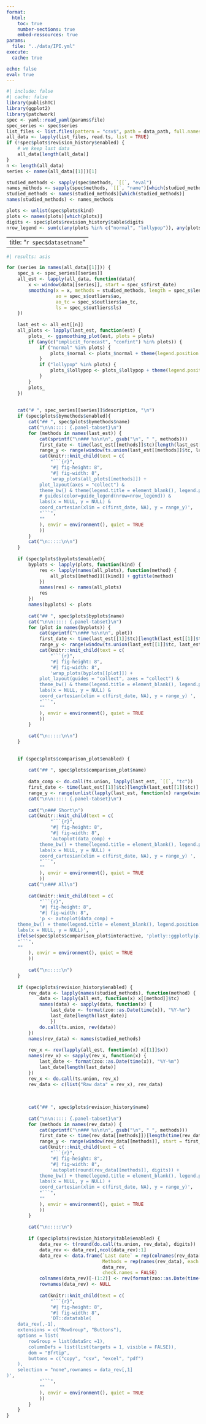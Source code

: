 ```yaml
---
format: 
  html:
    toc: true
    number-sections: true
    embed-ressources: true
params:
  file: "../data/IPI.yml"
execute:
  cache: true

echo: false
eval: true
---
```


```r
#| include: false
#| cache: false
library(publishTC)
library(ggplot2)
library(patchwork)
spec <- yaml::read_yaml(params$file)
spec_series <- spec$series
list_files <- list.files(pattern = "csv$", path = data_path, full.names = TRUE, include.dirs = FALSE)
all_data <- lapply(list_files, read.ts, list = TRUE)
if (!spec$plots$revision_history$enabled) {
	# we keep last data
	all_data[length(all_data)]
}
n <- length(all_data)
series <- names(all_data[[1]])[1]

studied_methods <- sapply(spec$methods, `[[`, "eval")
names_methods <- sapply(spec$methods, `[[`, "name")[which(studied_methods)]
studied_methods <- names(studied_methods)[which(studied_methods)]
names(studied_methods) <- names_methods

plots <- unlist(spec$plots$kind)
plots <- names(plots)[which(plots)]
digits <- spec$plots$revision_history$table$digits
nrow_legend <- sum(c(any(plots %in% c("normal", "lollypop")), any(plots %in% c("implicit_forecast", "confint"))))
```

---
title: "`r spec$datasetname`"
---


```r
#| results: asis

for (series in names(all_data[[1]])) {
	spec_s <- spec_series[[series]]
	all_est <- lapply(all_data, function(data){
		x <- window(data[[series]], start = spec_s$first_date)
		smoothing(x = x, methods = studied_methods, length = spec_s$length, 
				  ao = spec_s$outliers$ao,
				  ao_tc = spec_s$outliers$ao_tc,
				  ls = spec_s$outliers$ls)
	})
	
	last_est <- all_est[[n]]
	all_plots <- lapply(last_est, function(est) {
		plots_ <- ggsmoothing_plot(est, plots = plots)
		if (any(c("implicit_forecast", "confint") %in% plots)) {
			if ("normal" %in% plots) {
				plots_$normal <- plots_$normal + theme(legend.position = element_blank())
			}
			if ("lollypop" %in% plots) {
				plots_$lollypop <- plots_$lollypop + theme(legend.position = element_blank())
			}
		}
		plots_
	})
	
	
	cat("# ", spec_series[[series]]$description, "\n")
	if (spec$plots$bymethods$enabled){
		cat("## ", spec$plots$bymethods$name)
		cat("\n\n::::: {.panel-tabset}\n")
		for (methods in names(last_est)) {
			cat(sprintf("\n### %s\n\n", gsub("\n", " ", methods)))
			first_date <- time(last_est[[methods]]$tc)[length(last_est[[methods]]$tc)] - spec$plots$nyears
			range_y <- range(window(ts.union(last_est[[methods]]$tc, last_est[[methods]]$x), start = first_date))
			cat(knitr::knit_child(text = c(
				"```{r}",
				"#| fig-height: 8",
				"#| fig-width: 8",
				'wrap_plots(all_plots[[methods]]) +
			plot_layout(axes = "collect") &
			theme_bw() & theme(legend.title = element_blank(), legend.position = "bottom") &
			# guides(color=guide_legend(nrow=nrow_legend)) &
			labs(x = NULL, y = NULL) &
			coord_cartesian(xlim = c(first_date, NA), y = range_y)',
			"```",
			""
			), envir = environment(), quiet = TRUE
			))
		}
		cat("\n:::::\n\n")
	}
	
	if (spec$plots$byplots$enabled){
		byplots <- lapply(plots, function(kind) {
			res <- lapply(names(all_plots), function(method) {
				all_plots[[method]][[kind]] + ggtitle(method)
			})
			names(res) <- names(all_plots)
			res
		})
		names(byplots) <- plots
		
		cat("## ", spec$plots$byplots$name)
		cat("\n\n::::: {.panel-tabset}\n")
		for (plot in names(byplots)) {
			cat(sprintf("\n### %s\n\n", plot))
			first_date <- time(last_est[[1]]$tc)[length(last_est[[1]]$tc)] - spec$plots$nyears
			range_y <- range(window(ts.union(last_est[[1]]$tc, last_est[[1]]$x), start = first_date))
			cat(knitr::knit_child(text = c(
				"```{r}",
				"#| fig-height: 8",
				"#| fig-width: 8",
				'wrap_plots(byplots[[plot]]) +
			plot_layout(guides = "collect", axes = "collect") &
			theme_bw() & theme(legend.title = element_blank(), legend.position = "bottom") &
			labs(x = NULL, y = NULL) &
			coord_cartesian(xlim = c(first_date, NA), y = range_y) ',
			"```",
			""
			), envir = environment(), quiet = TRUE
			))
		}
		
		cat("\n:::::\n\n")
	}
	
	
	if (spec$plots$comparison_plot$enabled) {
		
		cat("## ", spec$plots$comparison_plot$name)
		
		data_comp <- do.call(ts.union, lapply(last_est, `[[`, "tc"))
		first_date <- time(last_est[[1]]$tc)[length(last_est[[1]]$tc)] - spec$plots$nyears
		range_y <- range(unlist(lapply(last_est, function(x) range(window(ts.union(x$tc), start = first_date)))))
		cat("\n\n::::: {.panel-tabset}\n")
		
		cat("\n### Short\n")
		cat(knitr::knit_child(text = c(
				"```{r}",
				"#| fig-height: 8",
				"#| fig-width: 8",
				'autoplot(data_comp) +
			theme_bw() + theme(legend.title = element_blank(), legend.position = "bottom") +
			labs(x = NULL, y = NULL) +
			coord_cartesian(xlim = c(first_date, NA), y = range_y) ',
			"```",
			""
			), envir = environment(), quiet = TRUE
			))
		cat("\n### All\n")
		
		cat(knitr::knit_child(text = c(
			"```{r}",
			"#| fig-height: 8",
			"#| fig-width: 8",
			'p <- autoplot(data_comp) +
	theme_bw() + theme(legend.title = element_blank(), legend.position = "bottom") +
	labs(x = NULL, y = NULL)',
	ifelse(spec$plots$comparison_plot$interactive, 'plotly::ggplotly(p)', 'p'),
	"```",
	""
		), envir = environment(), quiet = TRUE
		))
		
		cat("\n:::::\n")
	}
	
	if (spec$plots$revision_history$enabled) {
		rev_data <- lapply(names(studied_methods), function(method) {
			data <- lapply(all_est, function(x) x[[method]]$tc)
			names(data) <- sapply(data, function(x) {
				last_date <- format(zoo::as.Date(time(x)), "%Y-%m")
				last_date[length(last_date)]
				})
			do.call(ts.union, rev(data))
		})
		names(rev_data) <- names(studied_methods)
		
		rev_x <- rev(lapply(all_est, function(x) x[[1]]$x))
		names(rev_x) <- sapply(rev_x, function(x) {
			last_date <- format(zoo::as.Date(time(x)), "%Y-%m")
			last_date[length(last_date)]
		})
		rev_x <- do.call(ts.union, rev_x)
		rev_data <- c(list("Raw data" = rev_x), rev_data)
		
		
		
		cat("## ", spec$plots$revision_history$name)
		
		cat("\n\n::::: {.panel-tabset}\n")
		for (methods in names(rev_data)) {
			cat(sprintf("\n### %s\n\n", gsub("\n", " ", methods)))
			first_date <- time(rev_data[[methods]])[length(time(rev_data[[methods]]))] - spec$plots$nyears
			range_y <- range(window(rev_data[[methods]], start = first_date), na.rm = TRUE)
			cat(knitr::knit_child(text = c(
				"```{r}",
				"#| fig-height: 8",
				"#| fig-width: 8",
				'autoplot(round(rev_data[[methods]], digits)) +
			theme_bw() + theme(legend.title = element_blank(), legend.position = "bottom") +
			labs(x = NULL, y = NULL) +
			coord_cartesian(xlim = c(first_date, NA), y = range_y)',
			"```",
			""
			), envir = environment(), quiet = TRUE
			))
		}
		
		cat("\n:::::\n")
		
		if (spec$plots$revision_history$table$enabled) {
			data_rev <- t(round(do.call(ts.union, rev_data), digits))
			data_rev <- data_rev[,ncol(data_rev):1]
			data_rev <- data.frame(`Last date` = rep(colnames(rev_data[[1]]), length(rev_data)),
								   Methods = rep(names(rev_data), each = ncol(rev_x)), 
								   data_rev,
								   check.names = FALSE)
			colnames(data_rev)[-(1:2)] <- rev(format(zoo::as.Date(time(rev_data[[1]])), "%Y-%m"))
			rownames(data_rev) <- NULL
			
			cat(knitr::knit_child(text = c(
				"```{r}",
				"#| fig-height: 8",
				"#| fig-width: 8",
				'DT::datatable(
	data_rev[,-1],
	extensions = c("RowGroup", "Buttons"),
	options = list(
		rowGroup = list(dataSrc =1),
		columnDefs = list(list(targets = 1, visible = FALSE)),
		dom = "Bfrtip",
		buttons = c("copy", "csv", "excel", "pdf")
	),
	selection = "none",rownames = data_rev[,1]
)',
			"```",
			""
			), envir = environment(), quiet = TRUE
			))
		}
	}
}
```


